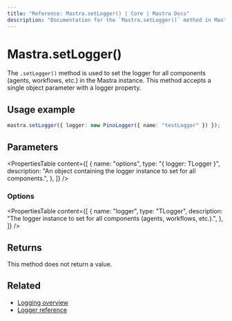 ```yaml
---
title: "Reference: Mastra.setLogger() | Core | Mastra Docs"
description: "Documentation for the `Mastra.setLogger()` method in Mastra, which sets the logger for all components (agents, workflows, etc.)."
---
```


# Mastra.setLogger()

The `.setLogger()` method is used to set the logger for all components (agents, workflows, etc.) in the Mastra instance. This method accepts a single object parameter with a logger property.

## Usage example

```typescript copy
mastra.setLogger({ logger: new PinoLogger({ name: "testLogger" }) });
```

## Parameters

<PropertiesTable
  content={[
    {
      name: "options",
      type: "{ logger: TLogger }",
      description: "An object containing the logger instance to set for all components.",
    },
  ]}
/>

### Options

<PropertiesTable
  content={[
    {
      name: "logger",
      type: "TLogger",
      description: "The logger instance to set for all components (agents, workflows, etc.).",
    },
  ]}
/>

## Returns

This method does not return a value.

## Related

- [Logging overview](../../docs/observability/logging.mdx)
- [Logger reference](../../reference/observability/logger.mdx)
